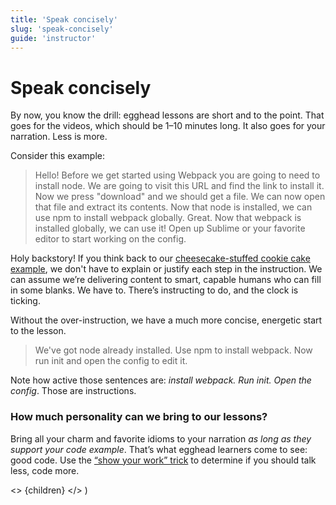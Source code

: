 ```yaml
---
title: 'Speak concisely'
slug: 'speak-concisely'
guide: 'instructor'
---
```


# Speak concisely

By now, you know the drill: egghead lessons are short and to the point. That goes for the videos, which should be 1–10 minutes long. It also goes for your narration. Less is more.

Consider this example:

> Hello! Before we get started using Webpack you are going to need to install node. We are going to visit this URL and find the link to install it. Now we press "download" and we should get a file. We can now open that file and extract its contents. Now that node is installed, we can use npm to install webpack globally. Great. Now that webpack is installed globally, we can use it! Open up Sublime or your favorite editor to start working on the config.

Holy backstory! If you think back to our [cheesecake-stuffed cookie cake example](/what-makes-a-great-lesson), we don't have to explain or justify each step in the instruction. We can assume we’re delivering content to smart, capable humans who can fill in some blanks. We have to. There’s instructing to do, and the clock is ticking.

Without the over-instruction, we have a much more concise, energetic start to the lesson.

> We've got node already installed. Use npm to install webpack. Now run init and open the config to edit it.

Note how active those sentences are: _install webpack. Run init. Open the config_. Those are instructions.

### How much personality can we bring to our lessons?

Bring all your charm and favorite idioms to your narration _as long as they support your code example_. That’s what egghead learners come to see: good code. Use the [“show your work” trick](/the-show-your-work-trick) to determine if you should talk less, code more.

  <>
    {children}
  </>
)